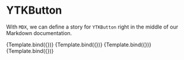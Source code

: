 

<Meta title="MDX/YTKButton" component={YTKButton} />


# YTKButton

With `MDX`, we can define a story for `YTKButton` right in the middle of our
Markdown documentation.

<Canvas>
  <Story
    name="Primary"
    args={{
      primary: true,
      label: 'Button',
    }}
  >
    {Template.bind({})}
  </Story>
  <Story
    name="Secondary"
    args={{
      label: 'Button',
    }}
  >
    {Template.bind({})}
  </Story>
  <Story
    name="Large"
    args={{
      size: 'large',
      label: 'Button',
    }}
  >
    {Template.bind({})}
  </Story>
  <Story
    name="Small"
    args={{
      size: 'small',
      label: 'Button',
    }}
  >
    {Template.bind({})}
  </Story>
</Canvas>
